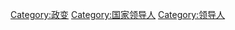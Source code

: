 {{Catmore|政變}}

[[Category:政变|Category:政变]]
[[Category:国家领导人|Category:国家领导人]]
[[Category:领导人|Category:领导人]]